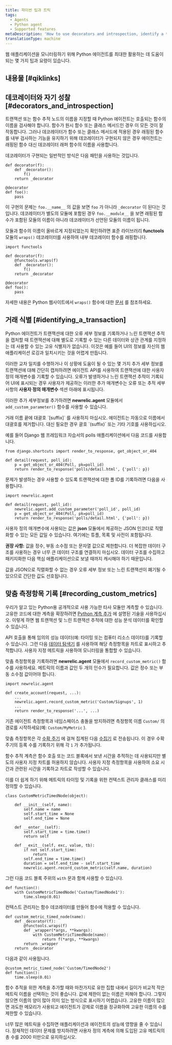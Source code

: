 ```yaml
---
title: 파이썬 팁과 트릭
tags:
  - Agents
  - Python agent
  - Supported features
metaDescription: 'How to use decorators and introspection, identify a transaction, or record custom metrics with the Python agent.'
translationType: machine
---
```


웹 애플리케이션을 모니터링하기 위해 Python 에이전트를 최대한 활용하는 데 도움이 되는 몇 가지 팁과 요령이 있습니다.

## 내용물 [#qiklinks]

## 데코레이터와 자기 성찰 [#decorators_and_introspection]

트랜잭션 또는 함수 추적 노드의 이름을 지정할 때 Python 에이전트는 호출되는 함수의 이름을 검사해야 합니다. 함수가 원시 함수 또는 클래스 메서드인 경우 이 모든 것이 잘 작동합니다. 그러나 데코레이터가 함수 또는 클래스 메서드에 적용된 경우 래핑된 함수를 내부 검사하는 기능을 유지하기 위해 데코레이터가 구현되지 않은 경우 에이전트는 래핑된 함수 대신 데코레이터 래퍼 함수의 이름을 사용합니다.

데코레이터가 구현되는 일반적인 방식은 다음 패턴을 사용하는 것입니다.

```
def decorator(f):
    def _decorator():
        f()
    return _decorator

@decorator
def foo():
    pass
```

이 구현의 문제는 `foo.__name__` 의 값을 보면 `foo` 가 아니라 `_decorator` 이 된다는 것입니다. 데코레이터가 별도의 모듈에 포함된 경우 `foo.__module__` 을 보면 래핑된 함수가 포함된 모듈의 이름이 아니라 데코레이터가 선언된 모듈의 이름이 됩니다.

모듈과 함수의 이름이 올바르게 지정되었는지 확인하려면 표준 라이브러리 **functools** 모듈의 `wraps()` 데코레이터를 사용하여 내부 데코레이터 함수를 래핑합니다.

```
import functools

def decorator(f):
    @functools.wraps(f)
    def _decorator():
        f()
    return _decorator

@decorator
def foo():
    pass
```

자세한 내용은 Python 웹사이트에서 `wraps()` 함수에 대한 [문서](http://docs.python.org/library/functools.html#functools.wraps) 를 참조하세요.

## 거래 식별 [#identifying_a_transaction]

Python 에이전트가 트랜잭션에 대한 오류 세부 정보를 기록하거나 느린 트랜잭션 추적을 캡처할 때 트랜잭션에 대해 별도로 기록할 수 있는 다른 데이터와 상관 관계를 지정하는 데 사용할 수 있는 고유 식별자가 없습니다. 이것은 예를 들어 UI의 정보를 자신의 웹 애플리케이션 로깅과 일치시키는 것을 어렵게 만듭니다.

이러한 교차 일치를 수행하거나 이 상황에 도움이 될 수 있는 몇 가지 추가 세부 정보를 트랜잭션에 대해 간단히 캡처하려면 에이전트 API를 사용하여 트랜잭션에 대한 사용자 정의 매개변수를 기록할 수 있습니다. 오류가 발생하거나 느린 트랜잭션 추적이 기록되어 UI에 표시되는 경우 사용자가 제공하는 이러한 추가 매개변수는 오류 또는 추적 세부사항의 **사용자 정의 매개변수** 섹션 아래에 표시됩니다.

이러한 추가 세부정보를 추가하려면 **newrelic.agent** 모듈에서 `add_custom_parameter()` 함수를 사용할 수 있습니다.

<Callout variant="important">
  거래 이름 끝에 대괄호 `[suffix]` 를 사용하지 마십시오. 에이전트는 자동으로 이름에서 대괄호를 제거합니다. 대신 필요한 경우 괄호 `(suffix)` 또는 기타 기호를 사용하십시오.
</Callout>

예를 들어 Django 웹 프레임워크 자습서의 polls 애플리케이션에서 다음 코드를 사용합니다.

```
from django.shortcuts import render_to_response, get_object_or_404

def detail(request, poll_id):
    p = get_object_or_404(Poll, pk=poll_id)
    return render_to_response('polls/detail.html', {'poll': p})
```

문제가 발생하는 경우 사용할 수 있도록 트랜잭션에 대한 폴 ID를 기록하려면 다음을 사용합니다.

```
import newrelic.agent

def detail(request, poll_id):
    newrelic.agent.add_custom_parameter('poll_id', poll_id)
    p = get_object_or_404(Poll, pk=poll_id)
    return render_to_response('polls/detail.html', {'poll': p})
```

사용자 정의 매개변수에 사용되는 값은 **json** 모듈에서 제공하는 JSON 인코더로 직렬화할 수 있는 모든 값일 수 있습니다. 여기에는 튜플, 목록 및 사전이 포함됩니다.

**권장 사항:** 값을 정수, 부동 소수점 또는 문자열 값으로 제한합니다. 더 복잡한 데이터 구조를 사용하는 경우 너무 큰 데이터 구조를 연결하지 마십시오. 데이터 구조를 수집하고 패키지화한 다음 핵심 애플리케이션으로 보낼 때까지 캐시해야 하기 때문입니다.

값을 JSON으로 직렬화할 수 없는 경우 오류 세부 정보 또는 느린 트랜잭션이 폐기될 수 있으므로 간단한 값도 선호됩니다.

## 맞춤 측정항목 기록 [#recording_custom_metrics]

우리가 알고 있는 Python용 공개적으로 사용 가능한 타사 모듈만 계측할 수 있습니다. 고유한 코드에 대한 계측을 확장하려면 [Python 계측 추가](/docs/agents/python-agent/supported-features/python-custom-instrumentation) 에 설명된 기술을 사용하십시오. 이렇게 하면 웹 트랜잭션 및 느린 트랜잭션 추적에 대한 성능 분석 데이터를 확인할 수 있습니다.

API 호출을 통해 임의의 성능 데이터(예: 타이밍 또는 컴퓨터 리소스 데이터)를 기록할 수 있습니다. 그런 다음 [데이터 탐색기](/docs/query-your-data/explore-query-data/data-explorer/introduction-data-explorer) 를 사용하여 해당 측정항목을 차트로 표시하고 추적합니다. 사용자 지정 메트릭을 사용하여 모니터링을 통합할 수 있습니다.

맞춤 측정항목을 기록하려면 **newrelic.agent** 모듈에서 `record_custom_metric()` 함수를 사용하세요. 메트릭의 이름과 값인 두 개의 인수가 필요합니다. 값은 정수 또는 부동 소수점 값이어야 합니다.

```
import newrelic.agent

def create_account(request, ...):
    ...
    newrelic.agent.record_custom_metric('Custom/Signups', 1)
    ...
    return render_to_response('...', ...)
```

기존 에이전트 측정항목과 네임스페이스 충돌을 방지하려면 측정항목 이름 `Custom/` 의 경로를 시작하세요(예: `Custom/MyMetric` ).

맞춤 측정항목은 각 [수확 주기](/docs/accounts-partnerships/education/getting-started-new-relic/glossary#harvest-cycle) 에 걸쳐 집계된 다음 [수집기](/docs/accounts-partnerships/education/getting-started-new-relic/glossary#collector) 로 전송됩니다. 이 경우 수확 주기의 등록 수를 기록하기 위해 각 `1` 가 추가됩니다.

함수 추적 계측은 함수 호출 또는 코드 블록에서 보낸 시간을 추적하는 데 사용되지만 별도의 사용자 지정 차트를 허용하지 않습니다. 사용자 지정 측정항목을 사용하여 소요 시간과 관련된 시간을 기록하고 차트로 작성할 수 있습니다.

이를 더 쉽게 하기 위해 메트릭의 타이밍 및 기록을 위한 컨텍스트 관리자 클래스를 미리 정의할 수 있습니다.

```
class CustomMetricTimedNode(object):

    def __init__(self, name):
        self.name = name
        self.start_time = None
        self.end_time = None

    def __enter__(self):
        self.start_time = time.time()
        return self

    def __exit__(self, exc, value, tb):
        if not self.start_time:
            return
        self.end_time = time.time()
        duration = self.end_time - self.start_time
        newrelic.agent.record_custom_metric(self.name, duration)
```

그런 다음 코드 블록 주위의 `with` 문과 함께 사용할 수 있습니다.

```
def function():
    with CustomMetricTimedNode('Custom/TimedNode1'):
        time.sleep(0.01)
```

컨텍스트 관리자는 함수 데코레이터를 만들어 함수에 적용할 수 있습니다.

```
def custom_metric_timed_node(name):
    def _decorator(f):
        @functools.wraps(f)
        def _wrapper(*args, **kwargs):
            with CustomMetricTimedNode(name):
                return f(*args, **kwargs)
        return _wrapper
    return _decorator
```

다음과 같이 사용됩니다.

```
@custom_metric_timed_node('Custom/TimedNode2')
def function():
    time.sleep(0.01)
```

함수 추적을 위한 계측을 추가할 때와 마찬가지로 유한 집합 내에서 길이가 비교적 작은 메트릭 이름을 선택하는 것이 좋습니다. 값에 제한이 없는 이름은 피해야 합니다. 그렇지 않으면 이름의 양이 많아 의미 있는 방식으로 표시하기 어렵습니다. 고유한 이름이 많으면 과도한 메모리가 사용되고 에이전트가 강제로 이름을 정규화하여 고유한 이름의 수를 제한할 수 있습니다.

<Callout variant="caution">
  너무 많은 메트릭을 수집하면 애플리케이션과 에이전트의 성능에 영향을 줄 수 있습니다. 잠재적인 데이터 문제를 방지하려면 사용자 정의 계측에 의해 도입된 고유 메트릭의 총 수를 2000 미만으로 유지하십시오.
</Callout>